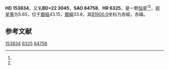 {{Starbox begin
| name = HD 153834
}}
{{Starbox observe
| epoch = [[J2000.0|J2000.0]]
| constell = {{星座名待查}}<ref name=SIMBAD>{{cite web
 | url=http://simbad.u-strasbg.fr/simbad/sim-id?Ident=HR+6325
 | title =Pulsating variable Star
 | publisher=Centre de Données astronomiques de Strasbourg
 | work=SIMBAD
 | accessdate=2012-07-13}}</ref><ref name=DATA>{{cite web
 | url=http://vizier.u-strasbg.fr/viz-bin/VizieR-5?-out.add=.&-source=5050&-corr=PK=HR&-out.max=9999&HR=6325
 | title=VizieR Detailed Page
 | accessdate=2012-07-13
 | archive-date=2016-03-05
 | archive-url=https://web.archive.org/web/20160305001858/http://vizier.u-strasbg.fr/viz-bin/VizieR-5?-out.add=.&-source=5050&-corr=PK=HR&-out.max=9999&HR=6325
 | dead-url=no
 }}</ref>
| [[星官|星官]] = 
| ra = {{RA|17|0|58.1}}<ref name=SIMBAD /><ref name=DATA />
| dec = {{DEC|+22|37|56}}<ref name=SIMBAD /><ref name=DATA />
| appmag_v = 5.65<ref name=SIMBAD /><ref name=DATA />
}}
{{Starbox character
| class = gK3<ref name=SIMBAD /><ref name=DATA />
| b-v = 1.33<ref name=SIMBAD /><ref name=DATA />
| u-b = <ref name=SIMBAD /><ref name=DATA />
| r-i = <ref name=SIMBAD /><ref name=DATA />
| variable = 
}}
{{Starbox astrometry
| radial_v = 
| prop_mo_ra = 11
| parallax = 
| p_error = 
}}
{{Starbox catalog
| names =BD+22 3045，[[SAO星表|SAO]] 84758，[[HD星表|HD]] 153834，[[HR星表|HR]] 6325}}
{{Starbox reference |Simbad=HR+6325}}
{{Starbox end}}

'''HD 153834'''，又名'''BD+22 3045'''，'''SAO 84758'''、'''HR 6325'''，是一颗[[恒星|恒星]]<ref name=SIMBAD /><ref name=DATA />，[[视星等|视星等]]为5.65，位于[[銀道座標系|銀經]]43.15，[[銀道座標系|銀緯]]33.8，其[[B1900.0|B1900.0]]坐标为赤經{{RA|16|56|44.7}}，赤緯{{DEC|+22|33.8|46}}。

== 参考文献 ==
{{reflist}}

{{star-stub}}

[[Category:HD和HDE天體|153834]]
[[Category:HR天體|6325]]
[[Category:SAO天體|84758]]